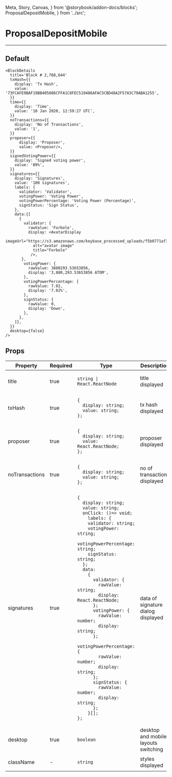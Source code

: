   Meta, Story, Canvas,
} from '@storybook/addon-docs/blocks';
  ProposalDepositMobile,
} from '../src';

<Meta title="ProposalDepositMobile" component={ProposalDepositMobile} />

# ProposalDepositMobile
---

## Default
<Canvas>
  <Story name="Default">
    <ProposalDepositMobile
    title='Deposits (109.9 ATOM)'
    data={depositData}
    labels={{
      depositor: 'Depositor',
      amount: 'Amount',
      time: 'Time [UTC]',
    }}
    />
  </Story>
</Canvas>

```
<BlockDetails
  title='Block # 2,768,644'
  txHash={{
    display: 'Tx Hash',
    value: '73FCAFE9BAF19BB405086CFFA1C8FEC510486AFAC5CBD48A2F57A3C79ABA1255',
  }}
  time={{
    display: 'Time',
    value: '10 Jan 2020, 12:59:27 UTC',
  }}
  noTransactions={{
    display: 'No of Transactions',
    value: '1',
  }}
  proposer={{
      display: 'Proposer',
      value: <Proposer/>,
  }}
  signedVotingPower={{
    display: 'Signed voting power',
    value: '89%',
  }}
  signatures={{
    display: 'Signatures',
    value: '100 signatures',
    labels: {
      validator: 'Validator',
      votingPower: 'Voting Power',
      votingPowerPercentage: 'Voting Power (Percentage)',
      signStatus: 'Sign Status',
    },
    data:{[
      {
        validator: {
          rawValue: 'Forbole',
          display: <AvatarDisplay
            imageUrl="https://s3.amazonaws.com/keybase_processed_uploads/f5b0771af36b2e3d6a196a29751e1f05_360_360.jpeg"
            alt="avatar image"
            title="Forbole"
           />,
       },
        votingPower: {
          rawValue: 3880293.53653856,
          display: '3,880,293.53653856 ATOM',
        },
        votingPowerPercentage: {
          rawValue: 7.02,
          display: '7.02%',
        },
        signStatus: {
          rawValue: 0,
          display: 'Down',
        },
      },
    ]},
  }}
  desktop={false}
/>
```
## Props
<table>
<thead>
  <tr>
    <th>Property</th>
    <th>Required</th>
    <th>Type</th>
    <th>Description</th>
    <th>Default</th>
  </tr>
  </thead>
<tbody>
  <tr>
    <td>title</td>
    <td>true</td>
    <td>

`string | React.ReactNode`

  </td>
    <td>title displayed</td>
    <td>-</td>
  </tr>
  <tr>
    <td>txHash</td>
    <td>true</td>
    <td>

```
{
  display: string;
  value: string;
};
```

  </td>
    <td>tx hash displayed</td>
    <td>-</td>
  </tr>
  <tr>
    <td>proposer</td>
    <td>true</td>
    <td>

```
{
  display: string;
  value: React.ReactNode;
};
```

  </td>
    <td>proposer displayed</td>
    <td>-</td>
  </tr>
  <tr>
    <td>noTransactions</td>
    <td>true</td>
    <td>

```
{
  display: string;
  value: string;
};
```

  </td>
    <td>no of transactions displayed</td>
    <td>-</td>
  </tr>
  <tr>
    <td>signatures</td>
    <td>true</td>
    <td>

```
{
  display: string;
  value: string;
  onClick: ()=> void;
    labels: {
    validator: string;
    votingPower: string;
    votingPowerPercentage: string;
    signStatus: string;
  };
  data:
    {
      validator: {
        rawValue: string;
        display: React.ReactNode;
      };
      votingPower: {
        rawValue: number;
        display: string;
      };
      votingPowerPercentage: {
        rawValue: number;
        display: string;
      };
      signStatus: {
        rawValue: number;
        display: string;
      };
    }[];
};

```

  </td>
    <td>data of signature dialog displayed</td>
    <td>-</td>
  </tr>
  <tr>
    <td>desktop</td>
    <td>true</td>
    <td>

`boolean`

  </td>
    <td>desktop and mobile layouts switching</td>
    <td>-</td>
  </tr>
  <tr>
    <td>className</td>
    <td>-</td>
    <td>

`string`

  </td>
    <td>styles displayed</td>
    <td>-</td>
  </tr>
</tbody>
  </table>
<br/>

